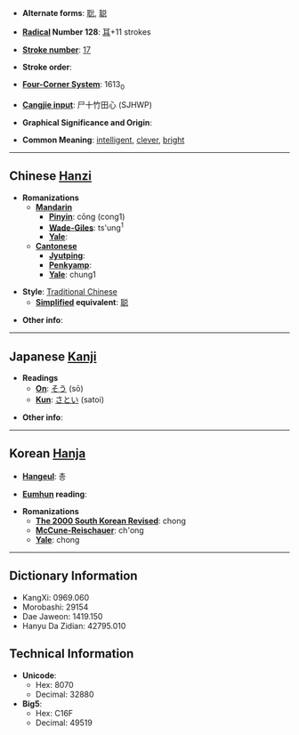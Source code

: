 * '''Alternate forms''': [[聡]], [[聪]]

* '''[[Wiktionary:Chinese radical index| Radical]] Number 128''': [[Wiktionary:Chinese radical index 耳|耳]]+11 strokes

* '''[[Wiktionary:Chinese total strokes index|Stroke number]]''': [[Wiktionary:Chinese total strokes index 17|17]]

* '''Stroke order''': 

* '''[[Wiktionary:Chinese four corner index|Four-Corner System]]''': 1613<sub>0</sub>

* '''[[Wiktionary:Chinese Cangjie index|Cangjie input]]''': 尸十竹田心 (SJHWP)

* '''Graphical Significance and Origin''': 

* '''Common Meaning''': [[intelligent]], [[clever]], [[bright]]

----

== Chinese [[Hanzi]] ==

* '''Romanizations'''
** '''[[Mandarin]]'''
*** '''[[Pinyin]]''': cōng (cong1)
*** '''[[Wade-Giles]]''': ts'ung<sup>1</sup>
*** '''[[Yale]]''': 
** '''[[Cantonese]]'''
*** '''[[Jyutping]]''':
*** '''[[Penkyamp]]''': 
*** '''[[Yale]]''': chung1

* '''Style''': [[Traditional Chinese]] 
** '''[[Simplified Chinese|Simplified]] equivalent''': [[聪]]

* '''Other info''': 

----

== Japanese [[Kanji]] ==

* '''Readings'''
** '''[[On]]''': [[そう]] (sō)
** '''[[Kun]]''': [[さとい]] (satoi)

* '''Other info''':  

----

== Korean [[Hanja]] ==

* '''[[Hangeul]]''': 총

* '''[[Eumhun]] reading''': 

* '''Romanizations'''
** '''[[The 2000 South Korean Revised Romanization|The 2000 South Korean Revised]]''': chong
** '''[[McCune-Reischauer]]''': ch'ong
** '''[[Yale]]''': chong

----

== Dictionary Information ==

* KangXi: 0969.060
* Morobashi: 29154
* Dae Jaweon: 1419.150
* Hanyu Da Zidian: 42795.010

== Technical Information ==

* '''Unicode''':
** Hex: 8070
** Decimal: 32880
* '''Big5''':
** Hex: C16F
** Decimal: 49519